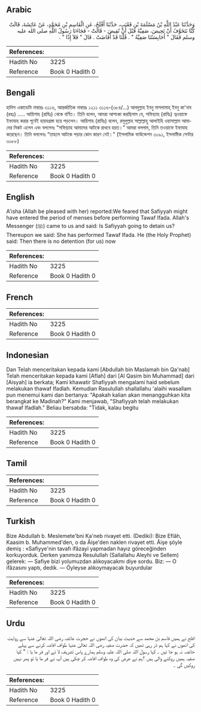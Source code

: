## Arabic


<div dir="rtl" lang="ar" style={{fontSize:'larger',backgroundColor:'#f8f9fa',padding:20}}>
وَحَدَّثَنَا عَبْدُ اللَّهِ بْنُ مَسْلَمَةَ بْنِ قَعْنَبٍ، حَدَّثَنَا أَفْلَحُ، عَنِ الْقَاسِمِ بْنِ مُحَمَّدٍ، عَنْ عَائِشَةَ، قَالَتْ كُنَّا نَتَخَوَّفُ أَنْ تَحِيضَ، صَفِيَّةُ قَبْلَ أَنْ تُفِيضَ - قَالَتْ - فَجَاءَنَا رَسُولُ اللَّهِ صلى الله عليه وسلم فَقَالَ ‏"‏ أَحَابِسَتُنَا صَفِيَّةُ ‏"‏ ‏.‏ قُلْنَا قَدْ أَفَاضَتْ ‏.‏ قَالَ ‏"‏ فَلاَ إِذًا ‏"‏ ‏.‏
</div>
<div style={{backgroundColor:'#f8f9fa',padding:20, marginBottom: 10}}><table> <thead> <tr> <th>References:</th> <th></th> </tr> </thead> <tbody><tr><td>Hadith No</td><td>3225</td></tr><tr><td>Reference</td><td>Book 0 Hadith 0</td></tr></tbody></table></div>

## Bengali


<div dir="ltr" lang="bn" style={{fontSize:'larger',backgroundColor:'#f8f9fa',padding:20}}>
হাদিস একাডেমি নাম্বারঃ ৩১১৬, আন্তর্জাতিক নাম্বারঃ ১২১১ ৩১১৬-(৩৮৪/...) আবদুল্লাহ ইবনু মাসলামাহ্ ইবনু কা'নাব (রহঃ) ..... আয়িশাহ (রাযিঃ) থেকে বর্ণিত। তিনি বলেন, আমরা আশংকা করছিলাম যে, সফিয়্যাহ (রাযিঃ) ত্বওয়াফে ইফাযাহ করার পূর্বেই হায়যগ্রস্তা হয়ে পড়লেন। আয়িশাহ (রাযিঃ) বলেন, রসূলুল্লাহ সাল্লাল্লাহু আলাইহি ওয়াসাল্লাম আমাদের নিকট এলেন এবং বললেনঃ "সফিয়্যাহ আমাদের আটকে রাখবে হয়ত।” আমরা বললাম, তিনি তওয়াফে ইফাযাহ করেছেন। তিনি বললেনঃ “তাহলে আটকে পড়ার কোন কারণ নেই।" (ইসলামিক ফাউন্ডেশন ৩০৯১, ইসলামীক সেন্টার ৩০৮৮)
</div>
<div style={{backgroundColor:'#f8f9fa',padding:20, marginBottom: 10}}><table> <thead> <tr> <th>References:</th> <th></th> </tr> </thead> <tbody><tr><td>Hadith No</td><td>3225</td></tr><tr><td>Reference</td><td>Book 0 Hadith 0</td></tr></tbody></table></div>

## English


<div dir="ltr" lang="en" style={{fontSize:'larger',backgroundColor:'#f8f9fa',padding:20}}>
A'isha (Allah be pleased with her) reported:We feared that Safiyyah might have entered the period of menses before performing Tawaf Ifada. Allah's Messenger (ﷺ) came to us and said: Is Safiyyah going to detain us? Thereupon we said: She has performed Tawaf Ifada. He (the Holy Prophet) said: Then there is no detention (for us) now
</div>
<div style={{backgroundColor:'#f8f9fa',padding:20, marginBottom: 10}}><table> <thead> <tr> <th>References:</th> <th></th> </tr> </thead> <tbody><tr><td>Hadith No</td><td>3225</td></tr><tr><td>Reference</td><td>Book 0 Hadith 0</td></tr></tbody></table></div>

## French


<div dir="ltr" lang="fr" style={{fontSize:'larger',backgroundColor:'#f8f9fa',padding:20}}>

</div>
<div style={{backgroundColor:'#f8f9fa',padding:20, marginBottom: 10}}><table> <thead> <tr> <th>References:</th> <th></th> </tr> </thead> <tbody><tr><td>Hadith No</td><td>3225</td></tr><tr><td>Reference</td><td>Book 0 Hadith 0</td></tr></tbody></table></div>

## Indonesian


<div dir="ltr" lang="id" style={{fontSize:'larger',backgroundColor:'#f8f9fa',padding:20}}>
Dan Telah menceritakan kepada kami [Abdullah bin Maslamah bin Qa'nab] Telah menceritakan kepada kami [Aflah] dari [Al Qasim bin Muhammad] dari [Aisyah] ia berkata; Kami khawatir Shafiyyah mengalami haid sebelum melakukan thawaf Ifadlah. Kemudian Rasulullah shallallahu 'alaihi wasallam pun menemui kami dan bertanya: "Apakah kalian akan menangguhkan kita berangkat ke Madinah?" Kami menjawab, "Shafiyyah telah melakukan thawaf Ifadlah." Beliau bersabda: "Tidak, kalau begitu
</div>
<div style={{backgroundColor:'#f8f9fa',padding:20, marginBottom: 10}}><table> <thead> <tr> <th>References:</th> <th></th> </tr> </thead> <tbody><tr><td>Hadith No</td><td>3225</td></tr><tr><td>Reference</td><td>Book 0 Hadith 0</td></tr></tbody></table></div>

## Tamil


<div dir="ltr" lang="ta" style={{fontSize:'larger',backgroundColor:'#f8f9fa',padding:20}}>

</div>
<div style={{backgroundColor:'#f8f9fa',padding:20, marginBottom: 10}}><table> <thead> <tr> <th>References:</th> <th></th> </tr> </thead> <tbody><tr><td>Hadith No</td><td>3225</td></tr><tr><td>Reference</td><td>Book 0 Hadith 0</td></tr></tbody></table></div>

## Turkish


<div dir="ltr" lang="tr" style={{fontSize:'larger',backgroundColor:'#f8f9fa',padding:20}}>
Bize Abdullah b. Meslemete'bni Ka'neb rivayet etti. (Dediki): Bize Eflâh, Kaasim b. Muhammed'den, o da Âişe'den naklen rivayet etti. Âişe şöyle demiş : «Safiyye'nin tavafı ifâzayi yapmadan hayız göreceğinden korkuyorduk. Derken yanımıza Resulullah (Sallallahu Aleyhi ve Sellem) gelerek: — Safiye bizi yolumuzdan alıkoyacakmı diye sordu. Biz: — O ifâzasını yaptı, dedik. — Öyleyse alıkoymayacak buyurdular
</div>
<div style={{backgroundColor:'#f8f9fa',padding:20, marginBottom: 10}}><table> <thead> <tr> <th>References:</th> <th></th> </tr> </thead> <tbody><tr><td>Hadith No</td><td>3225</td></tr><tr><td>Reference</td><td>Book 0 Hadith 0</td></tr></tbody></table></div>

## Urdu


<div dir="rtl" lang="ur" style={{fontSize:'larger',backgroundColor:'#f8f9fa',padding:20}}>
افلح نے ہمیں قاسم بن محمد سے حدیث بیان کی انھوں نے حجرت عائشہ رضی اللہ تعالیٰ عنہا سے روایت کی انھوں نے کہا ہم ڈر رہی تھیں کہ حضرت صفیہ رضی اللہ تعالیٰ عنہا طواف افاضہ کرنے سے پہلے حائضہ نہ ہو جا ئیں ۔ کہا رسول اللہ صلی اللہ علیہ وسلم ہمارے پاس تشریف لا ئے اور فر ما یا : " کیا صفیہ ہمیں روکنے والی ہیں ؟ہم نے عرض کی وہ طواف افاضہ کر چکی ہیں آپ نے فر ما یا تو پھر نہیں روکیں گی ۔
</div>
<div style={{backgroundColor:'#f8f9fa',padding:20, marginBottom: 10}}><table> <thead> <tr> <th>References:</th> <th></th> </tr> </thead> <tbody><tr><td>Hadith No</td><td>3225</td></tr><tr><td>Reference</td><td>Book 0 Hadith 0</td></tr></tbody></table></div>